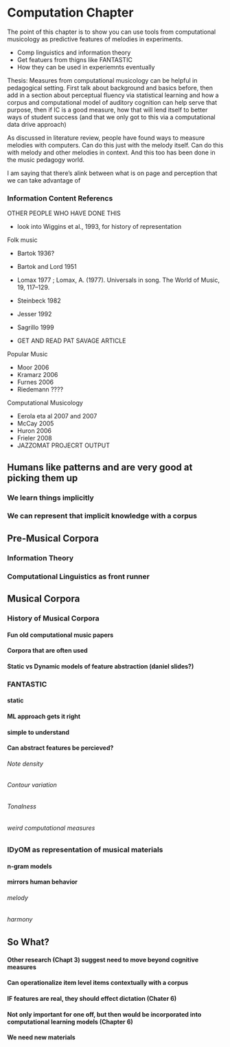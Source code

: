 # Computation Chapter

The point of this chapter is to show you can use tools from computational musicology as predictive features of melodies in experiments. 

* Comp linguistics and information theory
* Get featuers from thigns like FANTASTIC
* How they can be used in experiemnts eventually 

Thesis: Measures from computational musicology can be helpful in pedagogical setting. First talk about background and basics before, then add in a section about perceptual fluency via statistical learning and how a corpus and computational model of auditory cognition can help serve that purpose, then if IC is a good measure, how that will lend itself to better ways of student success (and that we only got to this via a computational data drive approach)

As discussed in literature review, people have found ways to measure melodies with computers.
Can do this just with the melody itself.
Can do this with melody and other melodies in context.
And this too has been done in the music pedagogy world.

I am saying that there's alink between what is on page and perception that we can take advantage of

### Information Content Referencs 

OTHER PEOPLE WHO HAVE DONE THIS

* look into Wiggins et al., 1993, for history of representation 

Folk music

* Bartok 1936?
* Bartok and Lord 1951
* Lomax 1977 ; Lomax, A. (1977). Universals in song. The World of Music, 19, 117–129.
* Steinbeck 1982 
* Jesser 1992
* Sagrillo 1999

* GET AND READ PAT SAVAGE ARTICLE

Popular Music

* Moor 2006
* Kramarz 2006
* Furnes 2006
* Riedemann ????

Computational Musicology

* Eerola eta al 2007  and 2007
* McCay 2005
* Huron 2006
* Frieler 2008
* JAZZOMAT PROJECRT OUTPUT

## Humans like patterns and are very good at picking them up
### We learn things implicitly
### We can represent that implicit knowledge with a corpus 
## Pre-Musical Corpora
### Information Theory
### Computational Linguistics as front runner
## Musical Corpora
### History of Musical Corpora 
#### Fun old computational music papers 
#### Corpora that are often used
#### Static vs Dynamic models of feature abstraction (daniel slides?)
### FANTASTIC 
#### static 
#### ML approach gets it right
#### simple to understand
#### Can abstract features be percieved? 
###### Note density
###### Contour variation
###### Tonalness
###### weird computational measures
### IDyOM as representation of musical materials 
#### n-gram models
#### mirrors human behavior
###### melody
###### harmony
## So What?
#### Other research (Chapt 3) suggest need to move beyond cognitive measures
#### Can operationalize item level items contextually with a corpus 
#### IF features are real, they should effect dictation (Chater 6)
#### Not only important for one off, but then would be incorporated into computational learning models (Chapter 6)
#### We need new materials 
